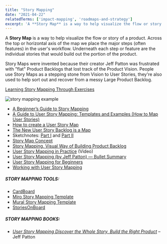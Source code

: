 ```yaml
---
title: "Story Mapping"
date: "2021-04-22"
relatedTerms: ['impact-mapping', 'roadmaps-and-strategy']
excerpt: 'A **Story Map** is a way to help visualize the flow or story of a product. Across the top'
---
```


A **Story Map** is a way to help visualize the flow or story of a product. Across the top or horizontal axis of the map we place the major steps (often features) in the user's workflow. Underneath each step or feature are the individual stories that would build out the portion of the product.

Story Maps were invented because their creator Jeff Patton was frustrated with "flat" Product Backlogs that lost track of the Product Vision. People use Story Maps as a stepping stone from Vision to User Stories, they're also used to help sort out and recover from a messy Large Product Backlog.

[Learning Story Mapping Through Exercises](/blog/learning-story-mapping-exercises)

![story mapping example](src/content/glossary/story-mapping/images/story-mapping.png)

<HighlightBox heading="Resource Links" variant="resourceLinks">

- [A Beginner’s Guide to Story Mapping](https://blog.agileskills.de/en/a-beginners-guide-to-story-mapping/)
- [A Guide to User Story Mapping: Templates and Examples (How to Map User Stories)](https://plan.io/blog/user-story-mapping/)
- [How to create a User Story Map](https://winnipegagilist.blogspot.com/2012/03/how-to-create-user-story-map.html)
- [The New User Story Backlog is a Map](https://www.jpattonassociates.com/the-new-backlog/)
- Sketchnotes: [Part I](https://uxknowledgebase.com/story-mapping-part-1-e65b0b74591) and [Part II](https://uxknowledgebase.com/story-mapping-part-2-3b0e9e0cf2ef)
- [Story Map Concept](https://www.jpattonassociates.com/wp-content/uploads/2015/03/story_mapping.pdf)
- [Story Mapping, Visual Way of Building Product Backlog](https://www.thoughtworks.com/insights/blog/story-mapping-visual-way-building-product-backlog)
- [User Story Mapping in Practice](https://www.infoq.com/presentations/user-story-map/) (Video)
- [User Story Mapping (by Jeff Patton) — Bullet Summary](https://medium.com/@ivanlandabaso/user-story-mapping-by-jeff-patton-bullet-summary-1bf7b673e181)
- [User Story Mapping for Beginners](https://cardboardit.com/2018/10/user-story-mapping-for-beginners/)
- [Working with User Story Mapping](https://blog.piecemealgrowth.net/working-with-user-story-mapping)

##### STORY MAPPING TOOLS:

- [CardBoard](https://cardboardit.com/)
- [Miro Story Mapping Template](https://miro.com/templates/user-story-map/)
- [Mural Story Mapping Template](https://www.mural.co/templates/user-story-map)
- [StoriesOnBoard](https://storiesonboard.com/)

##### STORY MAPPING BOOKS:

- [_User Story Mapping Discover the Whole Story, Build the Right Product_](https://www.amazon.ca/User-Story-Mapping-Discover-Product/dp/14919049093/) – Jeff Patton

</HighlightBox>
